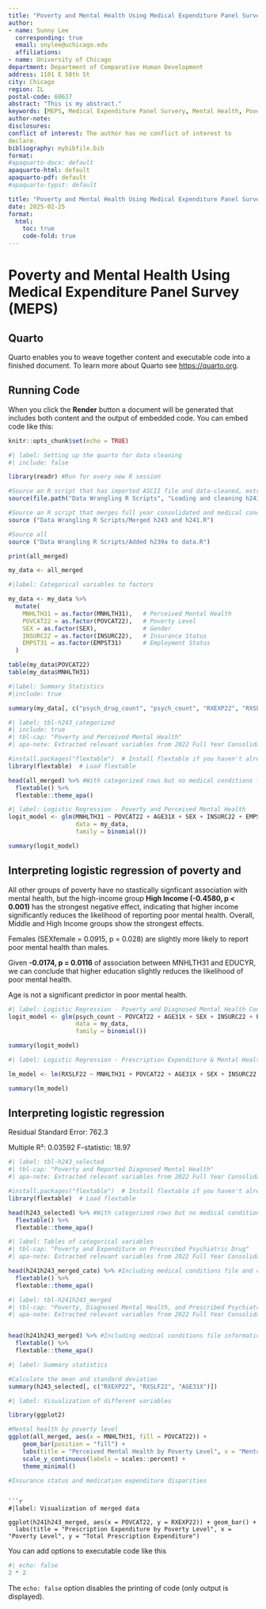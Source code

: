 ```yaml
---
title: "Poverty and Mental Health Using Medical Expenditure Panel Survey (MEPS)"
author:
- name: Sunny Lee 
  corresponding: true
  email: snylee@uchicago.edu
  affiliations:
- name: University of Chicago
department: Department of Comparative Human Development
address: 1101 E 58th St
city: Chicago
region: IL
postal-code: 60637
abstract: "This is my abstract."
keywords: [MEPS, Medical Expenditure Panel Survery, Mental Health, Poverty, Prescribed Medicine, Psychiatric Drug, Drug Expenditure]
author-note:
disclosures:
conflict of interest: The author has no conflict of interest to
declare.
bibliography: mybibfile.bib
format:
#apaquarto-docx: default
apaquarto-html: default
apaquarto-pdf: default
#apaquarto-typst: default

title: "Poverty and Mental Health Using Medical Expenditure Panel Survey (MEPS)"
date: 2025-02-25
format: 
  html: 
    toc: true
    code-fold: true 
---
```


# Poverty and Mental Health Using Medical Expenditure Panel Survey (MEPS)

## Quarto

Quarto enables you to weave together content and executable code into a finished document. To learn more about Quarto see <https://quarto.org>.

## Running Code

When you click the **Render** button a document will be generated that includes both content and the output of embedded code. You can embed code like this:

```r
knitr::opts_chunk$set(echo = TRUE)

#| label: Setting up the quarto for data cleaning
#| include: false

library(readr) #Run for every new R session

#Source an R script that has imported ASCII file and data-cleaned, extracting only relevant variables
source(file.path("Data Wrangling R Scripts", "Loading and cleaning h243.R"))

#Source an R script that merges full year consolidated and medical conditions file 
source ("Data Wrangling R Scripts/Merged h243 and h241.R")

#Source all 
source ("Data Wrangling R Scripts/Added h239a to data.R")

print(all_merged)

my_data <- all_merged
```

```r
#|label: Categorical variables to factors

my_data <- my_data %>%
  mutate(
    MNHLTH31 = as.factor(MNHLTH31),   # Perceived Mental Health
    POVCAT22 = as.factor(POVCAT22),   # Poverty Level
    SEX = as.factor(SEX),             # Gender
    INSURC22 = as.factor(INSURC22),   # Insurance Status
    EMPST31 = as.factor(EMPST31)      # Employment Status
  )

table(my_data$POVCAT22)
table(my_data$MNHLTH31)

```

```r
#|label: Summary Statistics 
#|include: true

summary(my_data[, c("psych_drug_count", "psych_count", "RXEXP22", "RXSLF22", "MNHLTH31", "POVCAT22")])

```

```r
#| label: tbl-h243_categorized
#| include: true
#| tbl-cap: "Poverty and Perceived Mental Health"
#| apa-note: Extracted relevant variables from 2022 Full Year Consolidated File

#install.packages("flextable")  # Install flextable if you haven't already
library(flextable)  # Load flextable

head(all_merged) %>% #With categorized rows but no medical conditions file information
  flextable() %>%
  flextable::theme_apa()

```

```r
#| label: Logistic Regression - Poverty and Perceived Mental Health
logit_model <- glm(MNHLTH31 ~ POVCAT22 + AGE31X + SEX + INSURC22 + EMPST31 + EDUCYR,
                   data = my_data, 
                   family = binomial())

summary(logit_model)
```
## Interpreting logistic regression of poverty and 

All other groups of poverty have no stastically signficant association with mental health, but the high-income group **High Income (-0.4580, p < 0.001)** has the strongest negative effect, indicating that higher income significantly reduces the likelihood of reporting poor mental health. Overall, Middle and High Income groups show the strongest effects.

Females (SEXfemale = 0.0915, p = 0.028) are slightly more likely to report poor mental health than males.

Given **-0.0174, p = 0.0116** of association between MNHLTH31 and EDUCYR, we can conclude that higher education slightly reduces the likelihood of poor mental health.

Age is not a significant predictor in poor mental health. 

```r
#| label: Logistic Regression - Poverty and Diagnosed Mental Health Condition
logit_model <- glm(psych_count ~ POVCAT22 + AGE31X + SEX + INSURC22 + EMPST31 + EDUCYR,
                   data = my_data, 
                   family = binomial())

summary(logit_model)
```


```r
#| label: Logistic Regression - Prescription Expenditure & Mental Health 

lm_model <- lm(RXSLF22 ~ MNHLTH31 + POVCAT22 + AGE31X + SEX + INSURC22 + EMPST31 + EDUCYR + psych_drug_count, data = my_data)

summary(lm_model)

```

## Interpreting logistic regression 

Residual Standard Error: 762.3

Multiple R²: 0.03592
F-statistic: 18.97


```r
#| label: tbl-h243_selected
#| tbl-cap: "Poverty and Reported Diagnosed Mental Health"
#| apa-note: Extracted relevant variables from 2022 Full Year Consolidated File and 2022 Medical Conditions File.

#install.packages("flextable")  # Install flextable if you haven't already
library(flextable)  # Load flextable

head(h243_selected) %>% #With categorized rows but no medical conditions file information
  flextable() %>%
  flextable::theme_apa()

```


```r
#| label: Tables of categorical variables 
#| tbl-cap: "Poverty and Expenditure on Prescribed Psychiatric Drug"
#| apa-note: Extracted relevant variables from 2022 Full Year Consolidated File and 2022 Prescribed Medicine File. Denotes both sum of payments that include insurance and third-party coverage and out-of-pocket expenditure. 

head(h241h243_merged_cate) %>% #Including medical conditions file and categorized
  flextable() %>%
  flextable::theme_apa()
```




```r
#| label: tbl-h241h243_merged
#| tbl-cap: "Poverty, Diagnosed Mental Health, and Prescribed Psychiatric Drug Expenditure"
#| apa-note: Extracted relevant variables from 2022 Full Year Consolidated File and 2022 Medical Conditions File.


head(h241h243_merged) %>% #Including medical conditions file information but left numerical
  flextable() %>%
  flextable::theme_apa()

```


```r
#| label: Summary statistics 

#Calculate the mean and standard deviation
summary(h243_selected[, c("RXEXP22", "RXSLF22", "AGE31X")])
```


```r
#| label: Visualization of different variables

library(ggplot2)

#Mental health by poverty level
ggplot(all_merged, aes(x = MNHLTH31, fill = POVCAT22)) +
    geom_bar(position = "fill") +
    labs(title = "Perceived Mental Health by Poverty Level", x = "Mental Health Status", y = "Proportion") +
    scale_y_continuous(labels = scales::percent) +
    theme_minimal()

#Insurance status and medication expenditure disparities

```

```

```r
#|label: Visualization of merged data 

ggplot(h241h243_merged, aes(x = POVCAT22, y = RXEXP22)) + geom_bar() + 
  labs(title = "Prescription Expenditure by Poverty Level", x = "Poverty Level", y = "Total Prescription Expenditure")

```

You can add options to executable code like this

```r
#| echo: false
2 * 2
```

The `echo: false` option disables the printing of code (only output is displayed).
